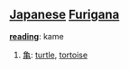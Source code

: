 == [[Japanese]] [[Furigana]] ==                                          

'''[[reading]]''': kame

# [[亀]]: [[turtle]], [[tortoise]]
